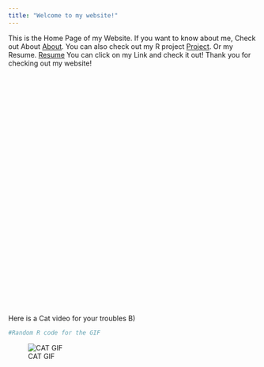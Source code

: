 ```yaml
---
title: "Welcome to my website!"
---
```


<head>
<!-- Global site tag (gtag.js) - Google Analytics -->
<script async src="https://www.googletagmanager.com/gtag/js?id=UA-159973642-1"></script>
<script>
  window.dataLayer = window.dataLayer || [];
  function gtag(){dataLayer.push(arguments);}
  gtag('js', new Date());

  gtag('config', 'UA-159973642-1');
</script>
</head> 

This is the Home Page of my Website. If you want to know about me, Check out About [About](pagehttps://monetarist.github.io/about.html). You can also check out my R project [Project](https://monetarist.github.io/project.html). Or my Resume. [Resume](https://monetarist.github.io/cv.html) You can click on my Link and check it out! Thank you for checking out my website! 

<div style="margin-bottom:500px;">
</div>

Here is a Cat video for your troubles B)

```r
#Random R code for the GIF
```


![CAT GIF](https://media.giphy.com/media/lJNoBCvQYp7nq/giphy.gif)

